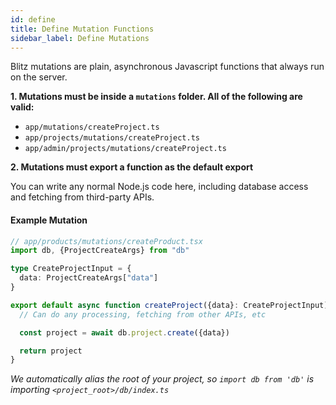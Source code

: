 ```yaml
---
id: define
title: Define Mutation Functions
sidebar_label: Define Mutations
---
```


Blitz mutations are plain, asynchronous Javascript functions that always run on the server.

**1. Mutations must be inside a `mutations` folder. All of the following are valid:**

- `app/mutations/createProject.ts`
- `app/projects/mutations/createProject.ts`
- `app/admin/projects/mutations/createProject.ts`

**2. Mutations must export a function as the default export**

You can write any normal Node.js code here, including database access and fetching from third-party APIs.

#### Example Mutation

```ts
// app/products/mutations/createProduct.tsx
import db, {ProjectCreateArgs} from "db"

type CreateProjectInput = {
  data: ProjectCreateArgs["data"]
}

export default async function createProject({data}: CreateProjectInput) {
  // Can do any processing, fetching from other APIs, etc

  const project = await db.project.create({data})

  return project
}
```

_We automatically alias the root of your project, so `import db from 'db'` is importing `<project_root>/db/index.ts`_
